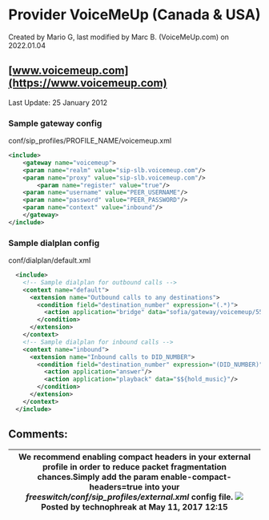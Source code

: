 
# Provider VoiceMeUp (Canada & USA) 

 Created by  Mario G, last modified by  Marc B. (VoiceMeUp.com) on 2022.01.04

## [www.voicemeup.com](https://www.voicemeup.com)

  
Last Update: 25 January 2012

  
### Sample gateway config

conf/sip\_profiles/PROFILE\_NAME/voicemeup.xml

```xml
<include>
    <gateway name="voicemeup">
	<param name="realm" value="sip-slb.voicemeup.com"/>
	<param name="proxy" value="sip-slb.voicemeup.com"/>
        <param name="register" value="true"/>
	<param name="username" value="PEER_USERNAME"/>
	<param name="password" value="PEER_PASSWORD"/>
	<param name="context" value="inbound"/>
    </gateway>
</include>
```

### Sample dialplan config

conf/dialplan/default.xml

```xml
  <include>
    <!-- Sample dialplan for outbound calls -->
    <context name="default">
      <extension name="Outbound calls to any destinations">
        <condition field="destination_number" expression="(.*)">
          <action application="bridge" data="sofia/gateway/voicemeup/555123456"/>
        </condition>
      </extension>
    </context>
    <!-- Sample dialplan for inbound calls -->
    <context name="inbound">
      <extension name="Inbound calls to DID_NUMBER">
        <condition field="destination_number" expression="(DID_NUMBER)">
          <action application="answer"/>
          <action application="playback" data="$${hold_music}"/>
        </condition>
      </extension>
    </context>
  </include> 
```

## Comments:

| We recommend enabling compact headers in your external profile in order to reduce packet fragmentation chances.Simply add the param **enable-compact-headers=true** into your _freeswitch/conf/sip\_profiles/external.xml_ config file. ![](/images/icons/contenttypes/comment_16.png) Posted by technophreak at May 11, 2017 12:15 |
| ---------------------------------------------------------------------------------------------------------------------------------------------------------------------------------------------------------------------------------------------------------------------------------------------------------------------------------- |



